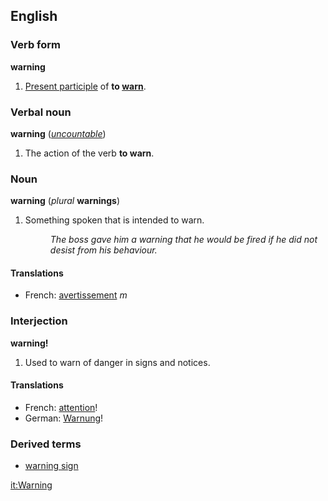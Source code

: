 ==English==
===Verb form===
'''warning'''

#[[Present participle]] of '''to [[warn]]'''.

===Verbal noun===
'''warning''' (''[[uncountable]]'')

#The action of the verb '''to warn'''.

===Noun===
'''warning''' (''plural'' '''warnings''')

#Something spoken that is intended to warn.
#:''The boss gave him a warning that he would be fired if he did not desist from his behaviour.''

====Translations====
*French: [[avertissement]] ''m''

===Interjection===
'''warning!'''

#Used to warn of danger in signs and notices.

====Translations====
*French: [[attention#French|attention]]!
*German: [[Warnung]]!

===Derived terms===
*[[warning sign]]

[[it:Warning]]